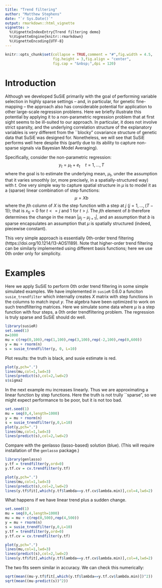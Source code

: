 ```yaml
---
title: "Trend filtering"
author: "Matthew Stephens"
date: "`r Sys.Date()`"
output: rmarkdown::html_vignette
vignette: >
  %\VignetteIndexEntry{Trend filtering demo}
  %\VignetteEngine{knitr::rmarkdown}
  %\VignetteEncoding{UTF-8}
---
```


```r
knitr::opts_chunk$set(collapse = TRUE,comment = "#",fig.width = 4.5,
                      fig.height = 3,fig.align = "center",
                      fig.cap = "&nbsp;",dpi = 120)
```

# Introduction

Although we developed SuSiE primarily with the goal
of performing variable selection
in highly sparse settings -- and, in particular, for genetic fine-mapping --
the approach also has considerable potential
for application to other large-scale regression problems. Here
we briefly illustrate this potential by applying it to a non-parametric
regression problem that at first sight seems to be ill-suited to our approach. In particular, it does not involve
strict sparsity, and the underlying correlation 
structure of the explanatory variables
is very different from the ``blocky" covariance structure of genetic data
that SuSiE was designed for. Nonetheless, we will see that SuSiE performs
well here despite this (partly due to its ability to capture non-sparse signals via Bayesian Model Averaging).

Specifically, consider the non-parametric regression:
$$y_t = \mu_t + e_t \quad t=1,\dots,T$$
where the goal is to estimate the underlying mean, $\mu_t$, under the assumption that it varies smoothly (or, more precisely, in a spatially-structured way) with $t$.
One very simple way to capture spatial structure in $\mu$ is to model it
as a (sparse) linear combination of step functions:
$$\mu = Xb$$ 
where the $j$th column of $X$ is the step function with a step at $j$ ($j = 1,\dots,(T-1)$); that is $x_{tj}=0$ for $t<=j$ and 1 for $t>j$.
The $j$th element of $b$ therefore determines the change in the mean $|\mu_j-\mu_{j+1}|$, and an assumption that $b$ is sparse encapsulates an
assumption that $\mu$ is spatially structured (indeed, piecewise constant).

This very simple approach is essentially 0th-order trend filtering
(https://doi.org/10.1214/13-AOS1189). Note that higher-order trend
filtering can be similarly implemented using different basis
functions; here we use 0th order only for simplicity.


# Examples

Here we apply SuSiE to perform 0th order trend filtering in some simple simulated examples. We have implemented in `susieR` 0.6.0 a funciton `susie_trendfilter` which internally creates $X$ matrix with step functions in the columns to match input $y$. The algebra have been optimized to work on such trendfiltering matrices. Here we simulate some data where $\mu$ is a step function with four steps, a 0th order trendfiltering problem. The regression is truly sparse and SuSiE should do well.

```r
library(susieR)
set.seed(1)
n=1000
mu = c(rep(0,100),rep(1,100),rep(3,100),rep(-2,100),rep(0,600))
y = mu + rnorm(n)
s = susie_trendfilter(y, 0, L=10)
```

Plot results: the truth is black, and susie estimate is red.
```r
plot(y,pch=".")
lines(mu,col=1,lwd=3)
lines(predict(s),col=2,lwd=2)
s$sigma2
```

In the next example mu increases linearly. Thus we are approximating a linear function by step functions. Here the truth is not trully ``sparse", so we might expect performance to be poor, but it is not too bad.

```r
set.seed(1)
mu = seq(0,4,length=1000)
y = mu + rnorm(n)
s = susie_trendfilter(y,0,L=10)
plot(y,pch=".")
lines(mu,col=1,lwd=3)
lines(predict(s),col=2,lwd=2)
```

Compare with the genlasso (lasso-based) solution (blue). (This will require installation
of the `genlasso` package.)

```r
library(genlasso)
y.tf = trendfilter(y,ord=0)
y.tf.cv = cv.trendfilter(y.tf)

plot(y,pch=".")
lines(mu,col=1,lwd=3)
lines(predict(s),col=2,lwd=2)
lines(y.tf$fit[,which(y.tf$lambda==y.tf.cv$lambda.min)],col=4,lwd=2)
```

What happens if we have linear trend plus a sudden change.

```r
set.seed(1)
mu = seq(0,4,length=1000)
mu = mu + c(rep(0,500),rep(4,500))
y = mu + rnorm(n)
s = susie_trendfilter(y,0,L=10)
y.tf = trendfilter(y,ord=0)
y.tf.cv = cv.trendfilter(y.tf)

plot(y,pch=".")
lines(mu,col=1,lwd=3)
lines(predict(s),col=2,lwd=2)
lines(y.tf$fit[,which(y.tf$lambda==y.tf.cv$lambda.min)],col=4,lwd=2)
```

The two fits seem similar in accuracy. We can check this numerically:
```r
sqrt(mean((mu-y.tf$fit[,which(y.tf$lambda==y.tf.cv$lambda.min)])^2))
sqrt(mean((mu-predict(s))^2))
```

